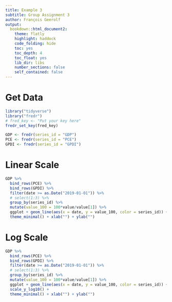 ```yaml
---
title: Example 3
subtitle: Group Assignment 3
author: François Geerolf
output:
  bookdown::html_document2:
    theme: flatly
    highlight: haddock 
    code_folding: hide
    toc: yes
    toc_depth: 4
    toc_float: yes
    lib_dir: libs
    number_sections: false
    self_contained: false
---
```


# Get Data

```r
library("tidyverse")
library("fredr")
# fred_key <- "Put your key here"
fredr_set_key(fred_key)

GDP <- fredr(series_id = "GDP")
PCE <- fredr(series_id = "PCE")
GPDI <- fredr(series_id = "GPDI")
```

# Linear Scale

```r
GDP %>%
  bind_rows(PCE) %>%
  bind_rows(GPDI) %>%
  filter(date >= as.Date("2019-01-01")) %>%
  # select(1:3) %>%
  group_by(series_id) %>%
  mutate(value_100 = 100*value/value[1]) %>%
  ggplot + geom_line(aes(x = date, y = value_100, color = series_id)) + 
  theme_minimal() + xlab("") + ylab("")
```



# Log Scale

```r
GDP %>%
  bind_rows(PCE) %>%
  bind_rows(GPDI) %>%
  filter(date >= as.Date("2019-01-01")) %>%
  # select(1:3) %>%
  group_by(series_id) %>%
  mutate(value_100 = 100*value/value[1]) %>%
  ggplot + geom_line(aes(x = date, y = value_100, color = series_id)) + 
  scale_y_log10() + 
  theme_minimal() + xlab("") + ylab("")
```



